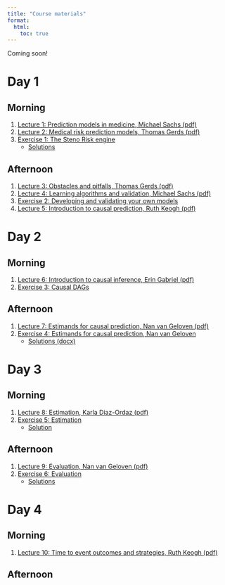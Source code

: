 ```yaml
---
title: "Course materials"
format: 
  html:
    toc: true
---
```


Coming soon!

# Day 1

## Morning

1. [Lecture 1: Prediction models in medicine, Michael Sachs (pdf)](/data/lectures/day1-lecture1.pdf)
2. [Lecture 2: Medical risk prediction models, Thomas Gerds (pdf)](/data/lectures/day1-lecture2.pdf)
3. [Exercise 1: The Steno Risk engine](/data/exercises/day1-morning.qmd)
    - [Solutions](/data/exercises/day1-morning-with-solution.qmd)


## Afternoon

1. [Lecture 3: Obstacles and pitfalls, Thomas Gerds (pdf)](/data/lectures/day1-lecture3.pdf)
2. [Lecture 4: Learning algorithms and validation, Michael Sachs (pdf)](/data/lectures/day1-lecture4.pdf)
3. [Exercise 2: Developing and validating your own models](/data/exercises/day1-afternoon.qmd)
4. [Lecture 5: Introduction to causal prediction, Ruth Keogh (pdf)](/data/lectures/day1-lecture5.pdf)

# Day 2

## Morning

1. [Lecture 6: Introduction to causal inference, Erin Gabriel (pdf)](/data/lectures/day2-lecture1.pdf)
2. [Exercise 3: Causal DAGs](/data/exercises/day2-morning.qmd)

## Afternoon

1. [Lecture 7: Estimands for causal prediction, Nan van Geloven (pdf)](/data/lectures/day2-afternoon-estimands.pdf)
2. [Exercise 4: Estimands for causal prediction, Nan van Geloven](/data/exercises/day2-afternoon.qmd)
    - [Solutions (docx)](/data/exercises/day2-afternoon-practical_SOLUTIONS.docx)

# Day 3


## Morning

1. [Lecture 8: Estimation, Karla Diaz-Ordaz (pdf)](/data/lectures/EstimationLecture_KPH_shortcourse_causalpred_v1.pdf)
2. [Exercise 5: Estimation](/data/exercises/day3-morning.qmd)
    - [Solution](/data/exercises/day3-morning-solutions.qmd)

## Afternoon

1. [Lecture 9: Evaluation, Nan van Geloven (pdf)](/data/lectures/day3-afternoon-lecture.pdf)
2. [Exercise 6: Evaluation](/data/exercises/day3-afternoon.qmd)
    - [Solutions](/data/exercises/day3-afternoon-solution.qmd)

# Day 4


## Morning

1. [Lecture 10: Time to event outcomes and strategies, Ruth Keogh (pdf)](/data/lectures/causalpred_RK_Day4_morning.pdf)


## Afternoon




